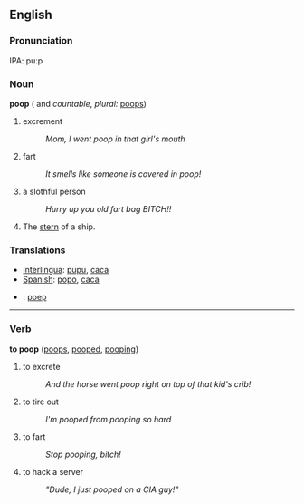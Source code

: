 ==English==

===Pronunciation===
IPA: puːp

===Noun===
'''poop'''  ({{uncountable}} and ''countable'', ''plural:'' [[poops]])

# excrement
#:''Mom, I went poop in that girl's mouth''
# fart
#:''It smells like someone is covered in poop!''
# a slothful person
#:''Hurry up you old fart bag BITCH!!'' 
# The [[stern]] of a ship.

=== Translations ===
*[[Interlingua]]: [[pupu]], [[caca]]
*[[Spanish]]: [[popo]], [[caca]]
*{{nl}}: [[poep]]

----

===Verb===
'''to poop'''  ([[poops]], [[pooped]], [[pooping]])
# to excrete
#:''And the horse went poop right on top of that kid's crib!''
# to tire out
#:''I'm pooped from pooping so hard''
# to fart
#:''Stop pooping, bitch!''
# to hack a server
#:<i>"Dude, I just pooped on a CIA guy!"</i>